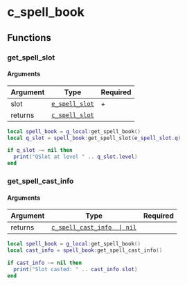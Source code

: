# c_spell_book

## Functions

### get_spell_slot

#### Arguments

| Argument | Type           | Required |
|----------|----------------|----------|
| slot     | [`e_spell_slot`](/enums/e_spell_slot) | +        |
| returns  | [`c_spell_slot`](/classes/c_spell_slot) |          |


```lua
local spell_book = g_local:get_spell_book()
local q_slot = spell_book:get_spell_slot(e_spell_slot.q)

if q_slot ~= nil then
  print("QSlot at level " .. q_slot.level)
end
```

### get_spell_cast_info

#### Arguments

| Argument | Type                 | Required |
|----------|----------------------|----------|
| returns  | [`c_spell_cast_info  \| nil`](/classes/c_spell_cast_info) |     |


```lua
local spell_book = g_local:get_spell_book()
local cast_info = spell_book:get_spell_cast_info()

if cast_info ~= nil then
  print("Slot casted: " .. cast_info.slot)
end
```
